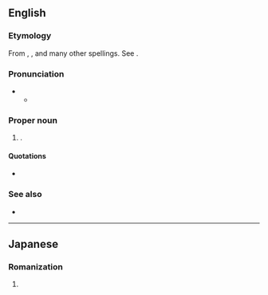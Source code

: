 {{also|yoshi|yōshi}}
==English==

===Etymology===
From {{etyl|ja|en}} {{m|ja|ヨッシー|tr=Yosshī||Yoshi|pos=the ''[[w:Super Mario Brothers|Super Mario Brothers]]'' dinosaur character}}, {{m|ja|義|tr=Yoshi|pos=common Japanese male given name}}, and many other spellings. See {{ja-l|よし}}.

===Pronunciation===
{{rfp|en}}
** {{audio|en|LL-Q1860 (eng)-Vealhurl-Yoshi.wav|Audio (UK)}}

===Proper noun===
{{en-proper noun}}

# {{given name|en|A=A Japanese|from=Japanese|male}}.

====Quotations====
* {{seeCites|en}}

===See also===
* {{pedialite|Yoshi}}

----

==Japanese==

===Romanization===
{{ja-romaji}}

# {{ja-romanization of|よし}}
